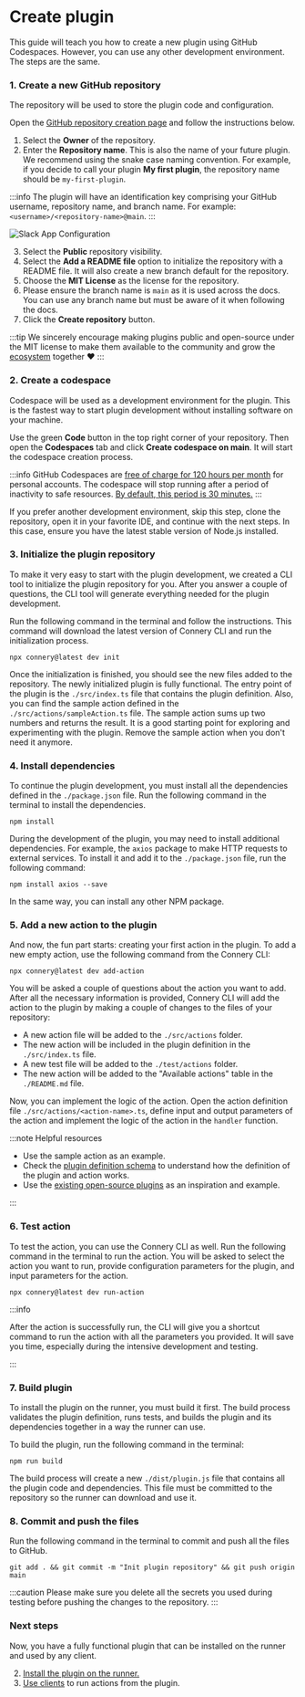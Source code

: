 # Create plugin

This guide will teach you how to create a new plugin using GitHub Codespaces.
However, you can use any other development environment. The steps are the same.

### 1. Create a new GitHub repository

The repository will be used to store the plugin code and configuration.

Open the [GitHub repository creation page](https://github.com/new) and follow the instructions below.

1. Select the **Owner** of the repository.
2. Enter the **Repository name**. This is also the name of your future plugin.
   We recommend using the snake case naming convention.
   For example, if you decide to call your plugin **My first plugin**, the repository name should be `my-first-plugin`.

:::info
The plugin will have an identification key comprising your GitHub username, repository name, and branch name.
For example: `<username>/<repository-name>@main`.
:::

![Slack App Configuration](/img/create-plugin/create-repository.png)

3. Select the **Public** repository visibility.
4. Select the **Add a README file** option to initialize the repository with a README file.
   It will also create a new branch default for the repository.
5. Choose the **MIT License** as the license for the repository.
6. Please ensure the branch name is `main` as it is used across the docs.
   You can use any branch name but must be aware of it when following the docs.
7. Click the **Create repository** button.

:::tip
We sincerely encourage making plugins public and open-source under the MIT license
to make them available to the community and grow the [ecosystem](/docs/platform/introduction/ecosystem) together :heart:
:::

### 2. Create a codespace

Codespace will be used as a development environment for the plugin.
This is the fastest way to start plugin development without installing software on your machine.

Use the green **Code** button in the top right corner of your repository.
Then open the **Codespaces** tab and click **Create codespace on main**.
It will start the codespace creation process.

:::info
GitHub Codespaces are [free of charge for 120 hours per month](https://docs.github.com/en/billing/managing-billing-for-github-codespaces/about-billing-for-github-codespaces#monthly-included-storage-and-core-hours-for-personal-accounts) for personal accounts.
The codespace will stop running after a period of inactivity to safe resources.
[By default, this period is 30 minutes.](https://docs.github.com/en/codespaces/customizing-your-codespace/setting-your-timeout-period-for-github-codespaces?tool=webui#about-the-idle-timeout)
:::

If you prefer another development environment, skip this
step, clone the repository, open it in your favorite IDE, and continue with
the next steps. In this case, ensure you have the latest stable version of Node.js installed.

### 3. Initialize the plugin repository

To make it very easy to start with the plugin development, we created a CLI tool to initialize the plugin repository for you.
After you answer a couple of questions, the CLI tool will generate everything needed for the plugin development.

Run the following command in the terminal and follow the instructions.
This command will download the latest version of Connery CLI and run the initialization process.

```
npx connery@latest dev init
```

Once the initialization is finished, you should see the new files added to the repository.
The newly initialized plugin is fully functional.
The entry point of the plugin is the `./src/index.ts` file that contains the plugin definition.
Also, you can find the sample action defined in the `./src/actions/sampleAction.ts` file.
The sample action sums up two numbers and returns the result.
It is a good starting point for exploring and experimenting with the plugin.
Remove the sample action when you don't need it anymore.

### 4. Install dependencies

To continue the plugin development, you must install all the dependencies defined in the `./package.json` file.
Run the following command in the terminal to install the dependencies.

```
npm install
```

During the development of the plugin, you may need to install additional dependencies.
For example, the `axios` package to make HTTP requests to external services.
To install it and add it to the `./package.json` file, run the following command:

```
npm install axios --save
```

In the same way, you can install any other NPM package.

### 5. Add a new action to the plugin

And now, the fun part starts: creating your first action in the plugin.
To add a new empty action, use the following command from the Connery CLI:

```
npx connery@latest dev add-action
```

You will be asked a couple of questions about the action you want to add.
After all the necessary information is provided, Connery CLI will add the action to the plugin
by making a couple of changes to the files of your repository:

- A new action file will be added to the `./src/actions` folder.
- The new action will be included in the plugin definition in the `./src/index.ts` file.
- A new test file will be added to the `./test/actions` folder.
- The new action will be added to the "Available actions" table in the `./README.md` file.

Now, you can implement the logic of the action. Open the action definition file `./src/actions/<action-name>.ts`,
define input and output parameters of the action and implement the logic of the action in the `handler` function.

:::note Helpful resources

- Use the sample action as an example.
- Check the [plugin definition schema](https://github.com/connery-io/connery-platform/blob/main/packages/lib/src/plugin.schema.ts)
  to understand how the definition of the plugin and action works.
- Use the [existing open-source plugins](/docs/plugins/native) as an inspiration and example.

:::

### 6. Test action

To test the action, you can use the Connery CLI as well.
Run the following command in the terminal to run the action.
You will be asked to select the action you want to run, provide configuration parameters for the plugin, and input parameters for the action.

```
npx connery@latest dev run-action
```

:::info

After the action is successfully run, the CLI will give you a shortcut command to run the action with all the parameters you provided.
It will save you time, especially during the intensive development and testing.

:::

### 7. Build plugin

To install the plugin on the runner, you must build it first.
The build process validates the plugin definition, runs tests,
and builds the plugin and its dependencies together in a way the runner can use.

To build the plugin, run the following command in the terminal:

```
npm run build
```

The build process will create a new `./dist/plugin.js` file that contains all the plugin code and dependencies.
This file must be committed to the repository so the runner can download and use it.

### 8. Commit and push the files

Run the following command in the terminal to commit and push all the files to GitHub.

```
git add . && git commit -m "Init plugin repository" && git push origin main
```

:::caution
Please make sure you delete all the secrets you used during testing before pushing the changes to the repository.
:::

### Next steps

Now, you have a fully functional plugin that can be installed on the runner and used by any client.

2. [Install the plugin on the runner.](/docs/platform/quick-start/install-plugin-on-the-runner)
3. [Use clients](/docs/platform/quick-start/use-clients-to-call-actions) to run actions from the plugin.

